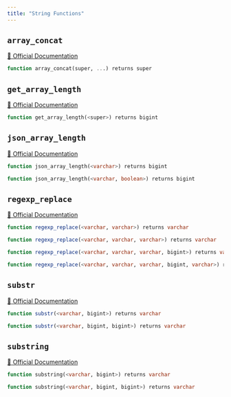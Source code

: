 ```yaml
---
title: "String Functions"
---
```


## `array_concat`
[🔗 Official Documentation](https://docs.aws.amazon.com/redshift/latest/dg/r_array_concat.html)

```sql
function array_concat(super, ...) returns super
```


## `get_array_length`
[🔗 Official Documentation](https://docs.aws.amazon.com/redshift/latest/dg/get_array_length.html)

```sql
function get_array_length(<super>) returns bigint
```


## `json_array_length`
[🔗 Official Documentation](https://docs.aws.amazon.com/redshift/latest/dg/JSON_ARRAY_LENGTH.html)

```sql
function json_array_length(<varchar>) returns bigint
```


```sql
function json_array_length(<varchar, boolean>) returns bigint
```


## `regexp_replace`
[🔗 Official Documentation](https://docs.aws.amazon.com/redshift/latest/dg/REGEXP_REPLACE.html)

```sql
function regexp_replace(<varchar, varchar>) returns varchar
```


```sql
function regexp_replace(<varchar, varchar, varchar>) returns varchar
```


```sql
function regexp_replace(<varchar, varchar, varchar, bigint>) returns varchar
```


```sql
function regexp_replace(<varchar, varchar, varchar, bigint, varchar>) returns varchar
```


## `substr`
[🔗 Official Documentation](https://docs.aws.amazon.com/redshift/latest/dg/c_SQL_functions.html)

```sql
function substr(<varchar, bigint>) returns varchar
```


```sql
function substr(<varchar, bigint, bigint>) returns varchar
```


## `substring`
[🔗 Official Documentation](https://docs.aws.amazon.com/redshift/latest/dg/r_SUBSTRING.html)

```sql
function substring(<varchar, bigint>) returns varchar
```


```sql
function substring(<varchar, bigint, bigint>) returns varchar
```



